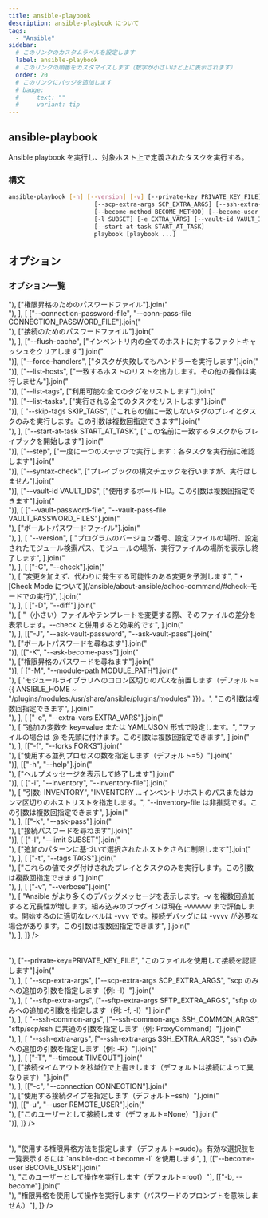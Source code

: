 ```yaml
---
title: ansible-playbook
description: ansible-playbook について
tags:
  - "Ansible"
sidebar:
  # このリンクのカスタムラベルを設定します
  label: ansible-playbook
  # このリンクの順番をカスタマイズします（数字が小さいほど上に表示されます）
  order: 20
  # このリンクにバッジを追加します
  # badge:
  #     text: ""
  #     variant: tip
---
```



## ansible-playbook

Ansible playbook を実行し、対象ホスト上で定義されたタスクを実行する。

### 構文

```bash frame=none
ansible-playbook [-h] [--version] [-v] [--private-key PRIVATE_KEY_FILE] [-u REMOTE_USER] [-c CONNECTION] [-T TIMEOUT] [--ssh-common-args SSH_COMMON_ARGS] [--sftp-extra-args SFTP_EXTRA_ARGS]
                        [--scp-extra-args SCP_EXTRA_ARGS] [--ssh-extra-args SSH_EXTRA_ARGS] [-k | --connection-password-file CONNECTION_PASSWORD_FILE] [--force-handlers] [--flush-cache] [-b]
                        [--become-method BECOME_METHOD] [--become-user BECOME_USER] [-K | --become-password-file BECOME_PASSWORD_FILE] [-t TAGS] [--skip-tags SKIP_TAGS] [-C] [-D] [-i INVENTORY] [--list-hosts]
                        [-l SUBSET] [-e EXTRA_VARS] [--vault-id VAULT_IDS] [-J | --vault-password-file VAULT_PASSWORD_FILES] [-f FORKS] [-M MODULE_PATH] [--syntax-check] [--list-tasks] [--list-tags] [--step]
                        [--start-at-task START_AT_TASK]
                        playbook [playbook ...]
```

## オプション

### オプション一覧

<Table
  columns={["オプション", "説明"]}
  data={[
    [
      ["--become-password-file", "--become-pass-file BECOME_PASSWORD_FILE"].join("<br>"),
      ["権限昇格のためのパスワードファイル"].join("<br>"),
    ],
    [
      ["--connection-password-file", "--conn-pass-file CONNECTION_PASSWORD_FILE"].join("<br>"),
      ["接続のためのパスワードファイル"].join("<br>"),
    ],
    ["--flush-cache", ["インベントリ内の全てのホストに対するファクトキャッシュをクリアします"].join("<br>")],
    ["--force-handlers", ["タスクが失敗してもハンドラーを実行します"].join("<br>")],
    ["--list-hosts", ["一致するホストのリストを出力します。その他の操作は実行しません"].join("<br>")],
    ["--list-tags", ["利用可能な全てのタグをリストします"].join("<br>")],
    ["--list-tasks", ["実行される全てのタスクをリストします"].join("<br>")],
    [
      "--skip-tags SKIP_TAGS",
      ["これらの値に一致しないタグのプレイとタスクのみを実行します。この引数は複数回指定できます"].join("<br>"),
    ],
    ["--start-at-task START_AT_TASK", ["この名前に一致するタスクからプレイブックを開始します"].join("<br>")],
    ["--step", ["一度に一つのステップで実行します：各タスクを実行前に確認します"].join("<br>")],
    ["--syntax-check", ["プレイブックの構文チェックを行いますが、実行はしません"].join("<br>")],
    ["--vault-id VAULT_IDS", ["使用するボールトID。この引数は複数回指定できます"].join("<br>")],
    [
      ["--vault-password-file", "--vault-pass-file VAULT_PASSWORD_FILES"].join("<br>"),
      ["ボールトパスワードファイル"].join("<br>"),
    ],
    [
      "--version",
      [
        "プログラムのバージョン番号、設定ファイルの場所、設定されたモジュール検索パス、モジュールの場所、実行ファイルの場所を表示し終了します",
      ].join("<br>"),
    ],
    [
      ["-C", "--check"].join("<br>"),
      [
        "変更を加えず、代わりに発生する可能性のある変更を予測します",
        "・[Check Mode について](/ansible/about-ansible/adhoc-command/#check-モードでの実行)",
      ].join("<br>"),
    ],
    [
      ["-D", "--diff"].join("<br>"),
      [
        "（小さい）ファイルやテンプレートを変更する際、そのファイルの差分を表示します。--check と併用すると効果的です",
      ].join("<br>"),
    ],
    [["-J", "--ask-vault-password", "--ask-vault-pass"].join("<br>"), ["ボールトパスワードを尋ねます"].join("<br>")],
    [["-K", "--ask-become-pass"].join("<br>"), ["権限昇格のパスワードを尋ねます"].join("<br>")],
    [
      ["-M", "--module-path MODULE_PATH"].join("<br>"),
      [
        'モジュールライブラリへのコロン区切りのパスを前置します（デフォルト={{ ANSIBLE_HOME ~ "/plugins/modules:/usr/share/ansible/plugins/modules" }}）。',
        "この引数は複数回指定できます",
      ].join("<br>"),
    ],
    [
      ["-e", "--extra-vars EXTRA_VARS"].join("<br>"),
      [
        "追加の変数を key=value または YAML/JSON 形式で設定します。",
        "ファイルの場合は @ を先頭に付けます。この引数は複数回指定できます",
      ].join("<br>"),
    ],
    [["-f", "--forks FORKS"].join("<br>"), ["使用する並列プロセスの数を指定します（デフォルト=5）"].join("<br>")],
    [["-h", "--help"].join("<br>"), ["ヘルプメッセージを表示して終了します"].join("<br>")],
    [
      ["-i", "--inventory", "--inventory-file"].join("<br>"),
      [
        "引数: INVENTORY",
        "INVENTORY …インベントリホストのパスまたはカンマ区切りのホストリストを指定します。",
        "--inventory-file は非推奨です。この引数は複数回指定できます",
      ].join("<br>"),
    ],
    [["-k", "--ask-pass"].join("<br>"), ["接続パスワードを尋ねます"].join("<br>")],
    [
      ["-l", "--limit SUBSET"].join("<br>"),
      ["追加のパターンに基づいて選択されたホストをさらに制限します"].join("<br>"),
    ],
    [
      ["-t", "--tags TAGS"].join("<br>"),
      ["これらの値でタグ付けされたプレイとタスクのみを実行します。この引数は複数回指定できます"].join("<br>"),
    ],
    [
      ["-v", "--verbose"].join("<br>"),
      [
        "Ansible がより多くのデバッグメッセージを表示します。-v を複数回追加すると冗長性が増します。組み込みのプラグインは現在 -vvvvvv まで評価します。開始するのに適切なレベルは -vvv です。接続デバッグには -vvvv が必要な場合があります。この引数は複数回指定できます",
      ].join("<br>"),
    ],
  ]}
/>

<Table
  caption="Connection Options:"
  columns={["オプション", "説明"]}
  data={[
    [
      ["--private-key", "--key-file"].join("<br>"),
      ["--private-key=PRIVATE_KEY_FILE", "このファイルを使用して接続を認証します"].join("<br>"),
    ],
    [
      "--scp-extra-args",
      ["--scp-extra-args SCP_EXTRA_ARGS", "scp のみへの追加の引数を指定します（例: -l）"].join("<br>"),
    ],
    [
      "--sftp-extra-args",
      ["--sftp-extra-args SFTP_EXTRA_ARGS", "sftp のみへの追加の引数を指定します（例: -f, -l）"].join("<br>"),
    ],
    [
      "--ssh-common-args",
      ["--ssh-common-args SSH_COMMON_ARGS", "sftp/scp/ssh に共通の引数を指定します（例: ProxyCommand）"].join("<br>"),
    ],
    [
      "--ssh-extra-args",
      ["--ssh-extra-args SSH_EXTRA_ARGS", "ssh のみへの追加の引数を指定します（例: -R）"].join("<br>"),
    ],
    [
      ["-T", "--timeout TIMEOUT"].join("<br>"),
      ["接続タイムアウトを秒単位で上書きします（デフォルトは接続によって異なります）"].join("<br>"),
    ],
    [["-c", "--connection CONNECTION"].join("<br>"), ["使用する接続タイプを指定します（デフォルト=ssh）"].join("<br>")],
    [["-u", "--user REMOTE_USER"].join("<br>"), ["このユーザーとして接続します（デフォルト=None）"].join("<br>")],
  ]}
/>

<Table
  caption="Privilege Escalation Options"
  columns={["オプション", "説明"]}
  data={[
    [
      ["--become-method BECOME_METHOD"].join("<br>"),
      "使用する権限昇格方法を指定します（デフォルト=sudo）。有効な選択肢を一覧表示するには `ansible-doc -t become -l` を使用します",
    ],
    [["--become-user BECOME_USER"].join("<br>"), "このユーザーとして操作を実行します（デフォルト=root）"],
    [["-b, --become"].join("<br>"), "権限昇格を使用して操作を実行します（パスワードのプロンプトを意味しません）"],
  ]}
/>
